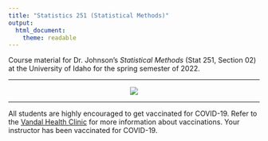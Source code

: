---
title: "Statistics 251 (Statistical Methods)"
output: 
  html_document: 
    theme: readable
---

Course material for Dr. Johnson's *Statistical Methods* (Stat 251, Section 02) at the University of Idaho for the spring semester of 2022.

***

<center>

![](mendelspeas.jpg)

</center>

***

All students are highly encouraged to get vaccinated for COVID-19. Refer to the [Vandal Health Clinic](https://www.uidaho.edu/vandal-health-clinic/coronavirus/vaccine) for more information about vaccinations. Your instructor has been vaccinated for COVID-19. 



